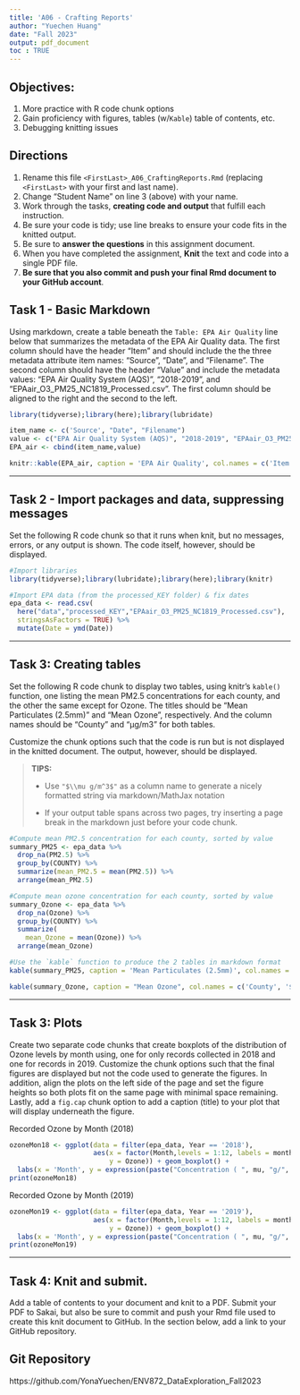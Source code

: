 ```yaml
---
title: 'A06 - Crafting Reports'
author: "Yuechen Huang" 
date: "Fall 2023"
output: pdf_document
toc : TRUE
---
```


## Objectives:

1.  More practice with R code chunk options
1.  Gain proficiency with figures, tables (w/`Kable`) table of contents, etc.
1.  Debugging knitting issues

## Directions

1.  Rename this file `<FirstLast>_A06_CraftingReports.Rmd` (replacing `<FirstLast>` with your first and last name).
1.  Change "Student Name" on line 3 (above) with your name.
1.  Work through the tasks, **creating code and output** that fulfill each instruction.
1.  Be sure your code is tidy; use line breaks to ensure your code fits in the knitted output.
1.  Be sure to **answer the questions** in this assignment document.
1.  When you have completed the assignment, **Knit** the text and code into a single PDF file.
1.  **Be sure that you also commit and push your final Rmd document to your GitHub account**.

## Task 1 - Basic Markdown

Using markdown, create a table beneath the `Table: EPA Air Quality` line below that summarizes the metadata of the EPA Air Quality data. The first column should have the header "Item" and should include the the three metadata attribute item names: "Source", "Date", and "Filename". The second column should have the header "Value" and include the metadata values: "EPA Air Quality System (AQS)", "2018-2019", and "EPAair_O3_PM25_NC1819_Processed.csv". The first column should be aligned to the right and the second to the left.
```r
library(tidyverse);library(here);library(lubridate)

item_name <- c('Source', "Date", "Filename")
value <- c("EPA Air Quality System (AQS)", "2018-2019", "EPAair_O3_PM25_NC1819_Processed.csv")
EPA_air <- cbind(item_name,value)

knitr::kable(EPA_air, caption = 'EPA Air Quality', col.names = c('Item Name', 'Value'), align = c('r', 'l'))
```

---

## Task 2 - Import packages and data, suppressing messages

Set the following R code chunk so that it runs when knit, but no messages, errors, or any output is shown. The code itself, however, should be displayed.

```r
#Import libraries
library(tidyverse);library(lubridate);library(here);library(knitr)

#Import EPA data (from the processed_KEY folder) & fix dates
epa_data <- read.csv(
  here("data","processed_KEY","EPAair_O3_PM25_NC1819_Processed.csv"),
  stringsAsFactors = TRUE) %>% 
  mutate(Date = ymd(Date))
```

---

## Task 3: Creating tables

Set the following R code chunk to display two tables, using knitr's `kable()` function, one listing the mean PM2.5 concentrations for each county, and the other the same except for Ozone. The titles should be "Mean Particulates (2.5mm)" and "Mean Ozone", respectively. And the column names should be "County" and "µg/m3" for both tables.

Customize the chunk options such that the code is run but is not displayed in the knitted document. The output, however, should be displayed.

> **TIPS:**
>
> -   Use `"$\\mu g/m^3$"` as a column name to generate a nicely formatted string via markdown/MathJax notation
>
> -   If your output table spans across two pages, try inserting a page break in the markdown just before your code chunk.


```r
#Compute mean PM2.5 concentration for each county, sorted by value
summary_PM25 <- epa_data %>% 
  drop_na(PM2.5) %>% 
  group_by(COUNTY) %>% 
  summarize(mean_PM2.5 = mean(PM2.5)) %>% 
  arrange(mean_PM2.5)

#Compute mean ozone concentration for each county, sorted by value
summary_Ozone <- epa_data %>% 
  drop_na(Ozone) %>% 
  group_by(COUNTY) %>% 
  summarize(
    mean_Ozone = mean(Ozone)) %>% 
  arrange(mean_Ozone)

```

\newpage
```r
#Use the `kable` function to produce the 2 tables in markdown format
kable(summary_PM25, caption = 'Mean Particulates (2.5mm)', col.names = c("County", '$\\mu g/m^3$'))

kable(summary_Ozone, caption = "Mean Ozone", col.names = c('County', '$\\mu g/m^3$'))

```

---

## Task 3: Plots

Create two separate code chunks that create boxplots of the distribution of Ozone levels by month using, one for only records collected in 2018 and one for records in 2019. Customize the chunk options such that the final figures are displayed but not the code used to generate the figures. In addition, align the plots on the left side of the page and set the figure heights so both plots fit on the same page with minimal space remaining. Lastly, add a `fig.cap` chunk option to add a caption (title) to your plot that will display underneath the figure.

Recorded Ozone by Month (2018)
```r
ozoneMon18 <- ggplot(data = filter(epa_data, Year == '2018'), 
                     aes(x = factor(Month,levels = 1:12, labels = month.abb), 
                         y = Ozone)) + geom_boxplot() + 
  labs(x = 'Month', y = expression(paste("Concentration ( ", mu, "g/", m^3, ')')))
print(ozoneMon18)
```


Recorded Ozone by Month (2019)
```r
ozoneMon19 <- ggplot(data = filter(epa_data, Year == '2019'), 
                     aes(x = factor(Month,levels = 1:12, labels = month.abb), 
                         y = Ozone)) + geom_boxplot() + 
  labs(x = 'Month', y = expression(paste("Concentration ( ", mu, "g/", m^3, ')')))
print(ozoneMon19)
```

---
\newpage
## Task 4: Knit and submit.
Add a table of contents to your document and knit to a PDF. Submit your PDF to Sakai, but also be sure to commit and push your Rmd file used to create this knit document to GitHub. In the section below, add a link to your GitHub repository. 

## Git Repository
https://github.com/YonaYuechen/ENV872_DataExploration_Fall2023